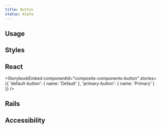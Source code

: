 ```yaml
---
title: Button
status: Alpha
---
```






<SubNav />

## Usage

## Styles

## React

<StorybookEmbed
  componentId="composite-components-button"
  stories={{
    'default-button': {
      name: 'Default'
    },
    'primary-button': {
      name: 'Primary'
    }
  }}
/>

## Rails

## Accessibility
